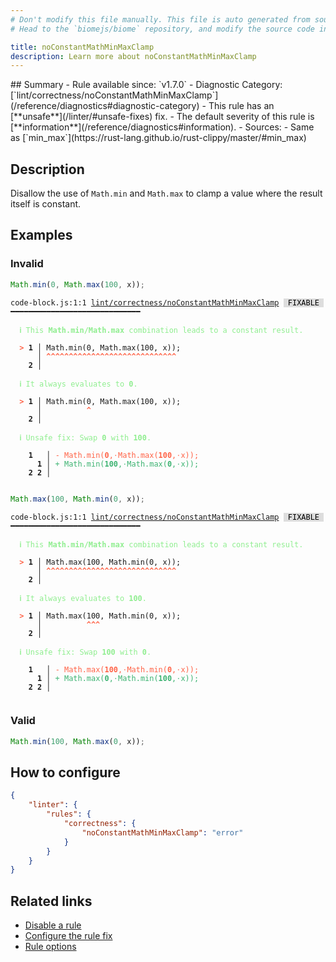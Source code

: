 ```yaml
---
# Don't modify this file manually. This file is auto generated from source, and you will lose your changes next time the website is built.
# Head to the `biomejs/biome` repository, and modify the source code in there.

title: noConstantMathMinMaxClamp
description: Learn more about noConstantMathMinMaxClamp
---
```


<Tabs>
<TabItem label="JavaScript (and super languages)" icon="seti:javascript">
## Summary
- Rule available since: `v1.7.0`
- Diagnostic Category: [`lint/correctness/noConstantMathMinMaxClamp`](/reference/diagnostics#diagnostic-category)
- This rule has an [**unsafe**](/linter/#unsafe-fixes) fix.
- The default severity of this rule is [**information**](/reference/diagnostics#information).
- Sources: 
  - Same as [`min_max`](https://rust-lang.github.io/rust-clippy/master/#min_max)

## Description
Disallow the use of `Math.min` and `Math.max` to clamp a value where the result itself is constant.

## Examples

### Invalid

```js
Math.min(0, Math.max(100, x));
```

<pre class="language-text"><code class="language-text">code-block.js:1:1 <a href="https://biomejs.dev/linter/rules/no-constant-math-min-max-clamp">lint/correctness/noConstantMathMinMaxClamp</a> <span style="color: #000; background-color: #ddd;"> FIXABLE </span> ━━━━━━━━━━━━━━━━━━━━━━━━━━━━━<br /><br />  <strong><span style="color: lightgreen;">ℹ</span></strong> <span style="color: lightgreen;">This </span><span style="color: lightgreen;"><strong>Math.min/Math.max</strong></span><span style="color: lightgreen;"> combination leads to a constant result.</span><br />  <br />  <strong><span style="color: Tomato;">&gt;</span></strong> <strong>1 │ </strong>Math.min(0, Math.max(100, x));<br />   <strong>   │ </strong><strong><span style="color: Tomato;">^</span></strong><strong><span style="color: Tomato;">^</span></strong><strong><span style="color: Tomato;">^</span></strong><strong><span style="color: Tomato;">^</span></strong><strong><span style="color: Tomato;">^</span></strong><strong><span style="color: Tomato;">^</span></strong><strong><span style="color: Tomato;">^</span></strong><strong><span style="color: Tomato;">^</span></strong><strong><span style="color: Tomato;">^</span></strong><strong><span style="color: Tomato;">^</span></strong><strong><span style="color: Tomato;">^</span></strong><strong><span style="color: Tomato;">^</span></strong><strong><span style="color: Tomato;">^</span></strong><strong><span style="color: Tomato;">^</span></strong><strong><span style="color: Tomato;">^</span></strong><strong><span style="color: Tomato;">^</span></strong><strong><span style="color: Tomato;">^</span></strong><strong><span style="color: Tomato;">^</span></strong><strong><span style="color: Tomato;">^</span></strong><strong><span style="color: Tomato;">^</span></strong><strong><span style="color: Tomato;">^</span></strong><strong><span style="color: Tomato;">^</span></strong><strong><span style="color: Tomato;">^</span></strong><strong><span style="color: Tomato;">^</span></strong><strong><span style="color: Tomato;">^</span></strong><strong><span style="color: Tomato;">^</span></strong><strong><span style="color: Tomato;">^</span></strong><strong><span style="color: Tomato;">^</span></strong><strong><span style="color: Tomato;">^</span></strong><br />    <strong>2 │ </strong><br />  <br />  <strong><span style="color: lightgreen;">ℹ</span></strong> <span style="color: lightgreen;">It always evaluates to </span><span style="color: lightgreen;"><strong>0</strong></span><span style="color: lightgreen;">.</span><br />  <br />  <strong><span style="color: Tomato;">&gt;</span></strong> <strong>1 │ </strong>Math.min(0, Math.max(100, x));<br />   <strong>   │ </strong>         <strong><span style="color: Tomato;">^</span></strong><br />    <strong>2 │ </strong><br />  <br />  <strong><span style="color: lightgreen;">ℹ</span></strong> <span style="color: lightgreen;">Unsafe fix</span><span style="color: lightgreen;">: </span><span style="color: lightgreen;">Swap </span><span style="color: lightgreen;"><strong>0</strong></span><span style="color: lightgreen;"> with </span><span style="color: lightgreen;"><strong>100</strong></span><span style="color: lightgreen;">.</span><br />  <br />    <strong>1</strong>  <strong> │ </strong><span style="color: Tomato;">-</span> <span style="color: Tomato;">M</span><span style="color: Tomato;">a</span><span style="color: Tomato;">t</span><span style="color: Tomato;">h</span><span style="color: Tomato;">.</span><span style="color: Tomato;">m</span><span style="color: Tomato;">i</span><span style="color: Tomato;">n</span><span style="color: Tomato;">(</span><span style="color: Tomato;"><strong>0</strong></span><span style="color: Tomato;">,</span><span style="color: Tomato;"><span style="opacity: 0.8;">·</span></span><span style="color: Tomato;">M</span><span style="color: Tomato;">a</span><span style="color: Tomato;">t</span><span style="color: Tomato;">h</span><span style="color: Tomato;">.</span><span style="color: Tomato;">m</span><span style="color: Tomato;">a</span><span style="color: Tomato;">x</span><span style="color: Tomato;">(</span><span style="color: Tomato;"><strong>1</strong></span><span style="color: Tomato;"><strong>0</strong></span><span style="color: Tomato;"><strong>0</strong></span><span style="color: Tomato;">,</span><span style="color: Tomato;"><span style="opacity: 0.8;">·</span></span><span style="color: Tomato;">x</span><span style="color: Tomato;">)</span><span style="color: Tomato;">)</span><span style="color: Tomato;">;</span><br />      <strong>1</strong><strong> │ </strong><span style="color: MediumSeaGreen;">+</span> <span style="color: MediumSeaGreen;">M</span><span style="color: MediumSeaGreen;">a</span><span style="color: MediumSeaGreen;">t</span><span style="color: MediumSeaGreen;">h</span><span style="color: MediumSeaGreen;">.</span><span style="color: MediumSeaGreen;">m</span><span style="color: MediumSeaGreen;">i</span><span style="color: MediumSeaGreen;">n</span><span style="color: MediumSeaGreen;">(</span><span style="color: MediumSeaGreen;"><strong>1</strong></span><span style="color: MediumSeaGreen;"><strong>0</strong></span><span style="color: MediumSeaGreen;"><strong>0</strong></span><span style="color: MediumSeaGreen;">,</span><span style="color: MediumSeaGreen;"><span style="opacity: 0.8;">·</span></span><span style="color: MediumSeaGreen;">M</span><span style="color: MediumSeaGreen;">a</span><span style="color: MediumSeaGreen;">t</span><span style="color: MediumSeaGreen;">h</span><span style="color: MediumSeaGreen;">.</span><span style="color: MediumSeaGreen;">m</span><span style="color: MediumSeaGreen;">a</span><span style="color: MediumSeaGreen;">x</span><span style="color: MediumSeaGreen;">(</span><span style="color: MediumSeaGreen;"><strong>0</strong></span><span style="color: MediumSeaGreen;">,</span><span style="color: MediumSeaGreen;"><span style="opacity: 0.8;">·</span></span><span style="color: MediumSeaGreen;">x</span><span style="color: MediumSeaGreen;">)</span><span style="color: MediumSeaGreen;">)</span><span style="color: MediumSeaGreen;">;</span><br />    <strong>2</strong> <strong>2</strong><strong> │ </strong>  <br />  <br /></code></pre>

```js
Math.max(100, Math.min(0, x));
```

<pre class="language-text"><code class="language-text">code-block.js:1:1 <a href="https://biomejs.dev/linter/rules/no-constant-math-min-max-clamp">lint/correctness/noConstantMathMinMaxClamp</a> <span style="color: #000; background-color: #ddd;"> FIXABLE </span> ━━━━━━━━━━━━━━━━━━━━━━━━━━━━━<br /><br />  <strong><span style="color: lightgreen;">ℹ</span></strong> <span style="color: lightgreen;">This </span><span style="color: lightgreen;"><strong>Math.min/Math.max</strong></span><span style="color: lightgreen;"> combination leads to a constant result.</span><br />  <br />  <strong><span style="color: Tomato;">&gt;</span></strong> <strong>1 │ </strong>Math.max(100, Math.min(0, x));<br />   <strong>   │ </strong><strong><span style="color: Tomato;">^</span></strong><strong><span style="color: Tomato;">^</span></strong><strong><span style="color: Tomato;">^</span></strong><strong><span style="color: Tomato;">^</span></strong><strong><span style="color: Tomato;">^</span></strong><strong><span style="color: Tomato;">^</span></strong><strong><span style="color: Tomato;">^</span></strong><strong><span style="color: Tomato;">^</span></strong><strong><span style="color: Tomato;">^</span></strong><strong><span style="color: Tomato;">^</span></strong><strong><span style="color: Tomato;">^</span></strong><strong><span style="color: Tomato;">^</span></strong><strong><span style="color: Tomato;">^</span></strong><strong><span style="color: Tomato;">^</span></strong><strong><span style="color: Tomato;">^</span></strong><strong><span style="color: Tomato;">^</span></strong><strong><span style="color: Tomato;">^</span></strong><strong><span style="color: Tomato;">^</span></strong><strong><span style="color: Tomato;">^</span></strong><strong><span style="color: Tomato;">^</span></strong><strong><span style="color: Tomato;">^</span></strong><strong><span style="color: Tomato;">^</span></strong><strong><span style="color: Tomato;">^</span></strong><strong><span style="color: Tomato;">^</span></strong><strong><span style="color: Tomato;">^</span></strong><strong><span style="color: Tomato;">^</span></strong><strong><span style="color: Tomato;">^</span></strong><strong><span style="color: Tomato;">^</span></strong><strong><span style="color: Tomato;">^</span></strong><br />    <strong>2 │ </strong><br />  <br />  <strong><span style="color: lightgreen;">ℹ</span></strong> <span style="color: lightgreen;">It always evaluates to </span><span style="color: lightgreen;"><strong>100</strong></span><span style="color: lightgreen;">.</span><br />  <br />  <strong><span style="color: Tomato;">&gt;</span></strong> <strong>1 │ </strong>Math.max(100, Math.min(0, x));<br />   <strong>   │ </strong>         <strong><span style="color: Tomato;">^</span></strong><strong><span style="color: Tomato;">^</span></strong><strong><span style="color: Tomato;">^</span></strong><br />    <strong>2 │ </strong><br />  <br />  <strong><span style="color: lightgreen;">ℹ</span></strong> <span style="color: lightgreen;">Unsafe fix</span><span style="color: lightgreen;">: </span><span style="color: lightgreen;">Swap </span><span style="color: lightgreen;"><strong>100</strong></span><span style="color: lightgreen;"> with </span><span style="color: lightgreen;"><strong>0</strong></span><span style="color: lightgreen;">.</span><br />  <br />    <strong>1</strong>  <strong> │ </strong><span style="color: Tomato;">-</span> <span style="color: Tomato;">M</span><span style="color: Tomato;">a</span><span style="color: Tomato;">t</span><span style="color: Tomato;">h</span><span style="color: Tomato;">.</span><span style="color: Tomato;">m</span><span style="color: Tomato;">a</span><span style="color: Tomato;">x</span><span style="color: Tomato;">(</span><span style="color: Tomato;"><strong>1</strong></span><span style="color: Tomato;"><strong>0</strong></span><span style="color: Tomato;"><strong>0</strong></span><span style="color: Tomato;">,</span><span style="color: Tomato;"><span style="opacity: 0.8;">·</span></span><span style="color: Tomato;">M</span><span style="color: Tomato;">a</span><span style="color: Tomato;">t</span><span style="color: Tomato;">h</span><span style="color: Tomato;">.</span><span style="color: Tomato;">m</span><span style="color: Tomato;">i</span><span style="color: Tomato;">n</span><span style="color: Tomato;">(</span><span style="color: Tomato;"><strong>0</strong></span><span style="color: Tomato;">,</span><span style="color: Tomato;"><span style="opacity: 0.8;">·</span></span><span style="color: Tomato;">x</span><span style="color: Tomato;">)</span><span style="color: Tomato;">)</span><span style="color: Tomato;">;</span><br />      <strong>1</strong><strong> │ </strong><span style="color: MediumSeaGreen;">+</span> <span style="color: MediumSeaGreen;">M</span><span style="color: MediumSeaGreen;">a</span><span style="color: MediumSeaGreen;">t</span><span style="color: MediumSeaGreen;">h</span><span style="color: MediumSeaGreen;">.</span><span style="color: MediumSeaGreen;">m</span><span style="color: MediumSeaGreen;">a</span><span style="color: MediumSeaGreen;">x</span><span style="color: MediumSeaGreen;">(</span><span style="color: MediumSeaGreen;"><strong>0</strong></span><span style="color: MediumSeaGreen;">,</span><span style="color: MediumSeaGreen;"><span style="opacity: 0.8;">·</span></span><span style="color: MediumSeaGreen;">M</span><span style="color: MediumSeaGreen;">a</span><span style="color: MediumSeaGreen;">t</span><span style="color: MediumSeaGreen;">h</span><span style="color: MediumSeaGreen;">.</span><span style="color: MediumSeaGreen;">m</span><span style="color: MediumSeaGreen;">i</span><span style="color: MediumSeaGreen;">n</span><span style="color: MediumSeaGreen;">(</span><span style="color: MediumSeaGreen;"><strong>1</strong></span><span style="color: MediumSeaGreen;"><strong>0</strong></span><span style="color: MediumSeaGreen;"><strong>0</strong></span><span style="color: MediumSeaGreen;">,</span><span style="color: MediumSeaGreen;"><span style="opacity: 0.8;">·</span></span><span style="color: MediumSeaGreen;">x</span><span style="color: MediumSeaGreen;">)</span><span style="color: MediumSeaGreen;">)</span><span style="color: MediumSeaGreen;">;</span><br />    <strong>2</strong> <strong>2</strong><strong> │ </strong>  <br />  <br /></code></pre>

### Valid

```js
Math.min(100, Math.max(0, x));
```

## How to configure
```json title="biome.json"
{
	"linter": {
		"rules": {
			"correctness": {
				"noConstantMathMinMaxClamp": "error"
			}
		}
	}
}

```
## Related links

- [Disable a rule](/linter/#disable-a-lint-rule)
- [Configure the rule fix](/linter#configure-the-rule-fix)
- [Rule options](/linter/#rule-options)

</TabItem>
</Tabs>

